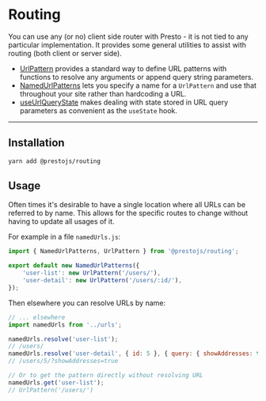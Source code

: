 

# Routing

You can use any (or no) client side router with Presto - it is not tied to any particular implementation. It provides some
general utilities to assist with routing (both client or server side).

-   [UrlPattern](doc:UrlPattern) provides a standard way to define URL patterns with functions to resolve any arguments
    or append query string parameters.
-   [NamedUrlPatterns](doc:NamedUrlPatterns) lets you specify a name for a `UrlPattern` and use that throughout your site
    rather than hardcoding a URL.
-   [useUrlQueryState](doc:useUrlQueryState) makes dealing with state stored in URL query parameters as convenient as the
    `useState` hook.

---

## Installation

```bash
yarn add @prestojs/routing
```

## Usage

Often times it's desirable to have a single location where all URLs can be referred to by name. This allows
for the specific routes to change without having to update all usages of it.

For example in a file `namedUrls.js`:

```js
import { NamedUrlPatterns, UrlPattern } from '@prestojs/routing';

export default new NamedUrlPatterns({
    'user-list': new UrlPattern('/users/'),
    'user-detail': new UrlPattern('/users/:id/'),
});
```

Then elsewhere you can resolve URLs by name:

```js
// ... elsewhere
import namedUrls from '../urls';

namedUrls.resolve('user-list');
// /users/
namedUrls.resolve('user-detail', { id: 5 }, { query: { showAddresses: true } });
// /users/5/?showAddresses=true

// Or to get the pattern directly without resolving URL
namedUrls.get('user-list');
// UrlPattern('/users/')
```
